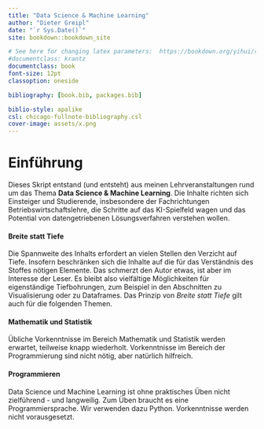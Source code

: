 ```yaml
---
title: "Data Science & Machine Learning"
author: "Dieter Greipl"
date: "`r Sys.Date()`"
site: bookdown::bookdown_site 

# See here for changing latex parameters:  https://bookdown.org/yihui/rmarkdown-cookbook/latex-variables.html 
#documentclass: krantz
documentclass: book 
font-size: 12pt
classoption: oneside

bibliography: [book.bib, packages.bib]

biblio-style: apalike
csl: chicago-fullnote-bibliography.csl 
cover-image: assets/x.png
---
```



# Einführung {-}

Dieses Skript entstand (und entsteht) aus meinen Lehrveranstaltungen rund um das Thema **Data Science & Machine Learning**. Die Inhalte richten sich Einsteiger und Studierende, insbesondere der Fachrichtungen Betriebswirtschaftslehre, die Schritte auf das KI-Spielfeld wagen und das Potential  von datengetriebenen Lösungsverfahren verstehen wollen.

#### Breite statt Tiefe {-}

Die Spannweite des Inhalts erfordert an vielen Stellen den Verzicht auf Tiefe. Insofern beschränken sich die Inhalte auf die für das Verständnis des Stoffes nötigen Elemente. Das schmerzt den Autor etwas, ist aber im Interesse der Leser. Es bleibt also vielfältige Möglichkeiten für eigenständige Tiefbohrungen, zum Beispiel in den Abschnitten zu Visualisierung oder zu Dataframes. Das Prinzip von *Breite statt Tiefe* gilt auch für die folgenden Themen.

#### Mathematik und Statistik {-}

Übliche Vorkenntnisse im Bereich Mathematik und Statistik werden erwartet, teilweise knapp wiederholt.  Vorkenntnisse im Bereich der Programmierung sind nicht nötig, aber natürlich hilfreich.

#### Programmieren {-}

Data Science und Machine Learning ist ohne praktisches Üben nicht zielführend - und langweilig. Zum Üben braucht es eine Programmiersprache. Wir verwenden dazu Python. Vorkenntnisse werden nicht vorausgesetzt. 

   

